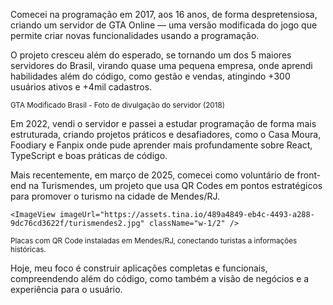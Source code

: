 
Comecei na programação em 2017, aos 16 anos, de forma despretensiosa, criando
um servidor de GTA Online — uma versão modificada do jogo que permite criar
novas funcionalidades usando a programação.

O projeto cresceu além do esperado, se tornando um dos 5 maiores servidores
do Brasil, virando quase uma pequena empresa, onde aprendi habilidades além do código,
como gestão e vendas, atingindo +300 usuários ativos e +4mil cadastros.

<div className="animation-blur space-y-2">
  <ImageView imageUrl="https://assets.tina.io/489a4849-eb4c-4493-a288-9dc76cd3622f/gmb.jpg" className="rounded-xl" />

  <small className="text-xs text-right">
    GTA Modificado Brasil - Foto de divulgação do servidor (2018)
  </small>
</div>

Em 2022, vendi o servidor e passei a estudar programação de forma mais
estruturada, criando projetos práticos e desafiadores, como o <CustomLink noAnimation href="/project/casa-moura">Casa Moura</CustomLink>, <CustomLink noAnimation href="/project/foodiary">Foodiary</CustomLink> e <CustomLink noAnimation href="/project/fanpix">Fanpix</CustomLink> onde pude aprender mais profundamente sobre React,
TypeScript e boas práticas de código.

Mais recentemente, em março de 2025, comecei como voluntário de front-end na
Turismendes, um projeto que usa QR Codes em pontos estratégicos para promover o
turismo na cidade de Mendes/RJ.

<div className="animation-blur">
  <div className="flex gap-4 mb-2">
    <ImageView imageUrl="https://assets.tina.io/489a4849-eb4c-4493-a288-9dc76cd3622f/turismendes1.jpg" className="w-1/2" />

    <ImageView imageUrl="https://assets.tina.io/489a4849-eb4c-4493-a288-9dc76cd3622f/turismendes2.jpg" className="w-1/2" />

  </div>

  <small className="text-xs text-right">
    Placas com QR Code instaladas em Mendes/RJ, conectando turistas a
    informações históricas.
  </small>
</div>

Hoje, meu foco é construir aplicações completas e funcionais, compreendendo
além do código, como também a visão de negócios e a experiência para o
usuário.

<div>
  <Title>TECNOLOGIAS QUE USO</Title>

  <div className="flex justify-center flex-wrap gap-3">
    <Technology />
  </div>
</div>
